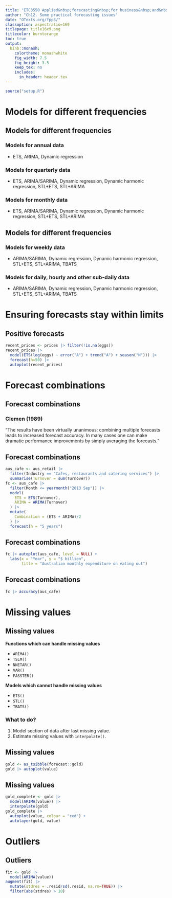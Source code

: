 ```yaml
---
title: "ETC3550 Applied&nbsp;forecasting&nbsp;for business&nbsp;and&nbsp;economics"
author: "Ch12. Some practical forecasting issues"
date: "OTexts.org/fpp3/"
classoption: aspectratio=169
titlepage: title16x9.png
titlecolor: burntorange
toc: true
output:
  binb::monash:
    colortheme: monashwhite
    fig_width: 7.5
    fig_height: 3.5
    keep_tex: no
    includes:
      in_header: header.tex
---
```


```r
source("setup.R")
```

# Models for different frequencies

## Models for different frequencies

### Models for annual data

 * ETS, ARIMA, Dynamic regression
\pause

### Models for quarterly data

 * ETS, ARIMA/SARIMA, Dynamic regression, Dynamic harmonic regression, STL+ETS, STL+ARIMA
\pause

### Models for monthly data

 * ETS, ARIMA/SARIMA, Dynamic regression, Dynamic harmonic regression, STL+ETS, STL+ARIMA

## Models for different frequencies

### Models for weekly data

 * ARIMA/SARIMA, Dynamic regression, Dynamic harmonic regression, STL+ETS, STL+ARIMA, TBATS
\pause

### Models for daily, hourly and other sub-daily data

 * ARIMA/SARIMA, Dynamic regression, Dynamic harmonic regression, STL+ETS, STL+ARIMA, TBATS

# Ensuring forecasts stay within limits

## Positive forecasts
\fontsize{9}{9}\sf

```r
recent_prices <- prices |> filter(!is.na(eggs))
recent_prices |>
  model(ETS(log(eggs) ~ error("A") + trend("A") + season("N"))) |>
  forecast(h=50) |>
  autoplot(recent_prices)
```

# Forecast combinations

## Forecast combinations

### Clemen (1989)
"The results have been virtually unanimous: combining multiple forecasts leads to increased forecast accuracy. \dots In many cases one can make dramatic performance improvements by simply averaging the forecasts."

## Forecast combinations
\fontsize{9}{10}\sf\vspace*{-0.2cm}

```r
aus_cafe <- aus_retail |>
  filter(Industry == "Cafes, restaurants and catering services") |>
  summarise(Turnover = sum(Turnover))
fc <- aus_cafe |>
  filter(Month <= yearmonth("2013 Sep")) |>
  model(
    ETS = ETS(Turnover),
    ARIMA = ARIMA(Turnover)
  ) |>
  mutate(
    Combination = (ETS + ARIMA)/2
  ) |>
  forecast(h = "5 years")
```

## Forecast combinations
\fontsize{10}{10}\sf\vspace*{-0.2cm}

```r
fc |> autoplot(aus_cafe, level = NULL) +
  labs(x = "Year", y = "$ billion",
       title = "Australian monthly expenditure on eating out")
```

## Forecast combinations
\fontsize{10}{15}\sf
```r
fc |> accuracy(aus_cafe)
```

# Missing values

## Missing values
\fontsize{12}{13}\sf

**Functions which can handle missing values**

 * `ARIMA()`
 * `TSLM()`
 * `NNETAR()`
 * `VAR()`
 * `FASSTER()`

**Models which cannot handle missing values**

 * `ETS()`
 * `STL()`
 * `TBATS()`

\pause

### What to do?
 1. Model section of data after last missing value.
 2. Estimate missing values with `interpolate()`.

## Missing values
\fontsize{12}{12}\sf
```r
gold <- as_tsibble(forecast::gold)
gold |> autoplot(value)
```

## Missing values
\fontsize{12}{12}\sf
```r
gold_complete <- gold |>
  model(ARIMA(value)) |>
  interpolate(gold)
gold_complete |>
  autoplot(value, colour = "red") +
  autolayer(gold, value)
```

# Outliers

## Outliers
\fontsize{11}{13}\sf

```r
fit <- gold |>
  model(ARIMA(value))
augment(fit) |>
  mutate(stdres = .resid/sd(.resid, na.rm=TRUE)) |>
  filter(abs(stdres) > 10)
```
